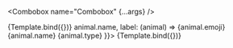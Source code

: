 
<Meta title="Combobox" />



  <Combobox
    name="Combobox" 
    {...args} 
  />

<Canvas>
  <Story 
    name="Basic"
    args={{ 
      items: animalNames
    }}>
    {Template.bind({})}
   </Story>
  <Story 
    name="Rich label"
    args={{ 
      items: animals,
      itemToString: (animal) => animal.name,
      label: (animal) =>
        <Text as="span">
          {animal.emoji}
          {animal.name}
          <Text as="sup" color={animal.color} padding="2">{animal.type}</Text>
        </Text>
    }}>
    {Template.bind({})}
   </Story>
</Canvas>

